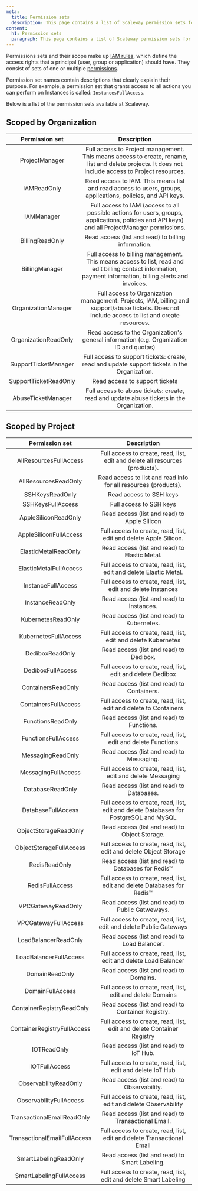 ```yaml
---
meta:
  title: Permission sets
  description: This page contains a list of Scaleway permission sets for IAM.
content:
  h1: Permission sets
  paragraph: This page contains a list of Scaleway permission sets for IAM.
---
```


Permissions sets and their scope make up [IAM rules](identity-and-access-management/iam/concepts/#rule), which define the access rights that a principal (user, group or application) should have. They consist of sets of one or multiple [permissions](identity-and-access-management/iam/concepts/#permission). 

Permission set names contain descriptions that clearly explain their purpose. For example, a permission set that grants access to all actions you can perform on Instances is called: `InstancesFullAccess`.

Below is a list of the permission sets available at Scaleway.

## Scoped by Organization

| Permission set                                                                                                                                        | Description                                                                                                                                        |
:----------------------------------------------------------------------------------------------------------------------------------------------------------: | :--------------------------------------------------------------------------------------------------------------------------------------------------: |
| ProjectManager                                                                                                                                             | Full access to Project management. This means access to create, rename, list and delete projects. It does not include access to Project resources. |
| IAMReadOnly                  | Read access to IAM. This means list and read access to users, groups, applications, policies, and API keys.                                                |
| IAMManager                   | Full access to IAM (access to all possible actions for users, groups, applications, policies and API keys) and all ProjectManager permissions.              |
| BillingReadOnly              | Read access (list and read) to billing information.                                                                                                        |
| BillingManager               | Full access to billing management. This means access to list, read and edit billing contact information, payment information, billing alerts and invoices. |
| OrganizationManager          | Full access to Organization management: Projects, IAM, billing and support/abuse tickets. Does not include access to list and create resources.                          |
| OrganizationReadOnly         | Read access to the Organization's general information (e.g. Organization ID and quotas)                                                                    |
| SupportTicketManager         | Full access to support tickets: create, read and update support tickets in the Organization.                                                               |
| SupportTicketReadOnly        | Read access to support tickets                                                                                                                             |
| AbuseTicketManager           | Full access to abuse tickets: create, read and update abuse tickets in the Organization.                                                                   |

## Scoped by Project

| Permission set               | Description                                                                           |
| :--------------------------: | :-----------------------------------------------------------------------------------: |
| AllResourcesFullAccess       | Full access to create, read, list, edit and delete all resources (products).          |
| AllResourcesReadOnly         | Read access to list and read info for all resources (products).                       |
| SSHKeysReadOnly              | Read access to SSH keys                                                               |
| SSHKeysFullAccess            | Full access to SSH keys                                                               |
| AppleSiliconReadOnly         | Read access (list and read) to Apple Silicon                                          |
| AppleSiliconFullAccess       | Full access to create, read, list, edit and delete Apple Silicon.                     |
| ElasticMetalReadOnly         | Read access (list and read) to Elastic Metal.                                         |
| ElasticMetalFullAccess       | Full access to create, read, list, edit and delete Elastic Metal.                     |
| InstanceFullAccess           | Full access to create, read, list, edit and delete Instances                          |
| InstanceReadOnly             | Read access (list and read) to Instances.                                             |
| KubernetesReadOnly           | Read access (list and read) to Kubernetes.                                            |
| KubernetesFullAccess         | Full access to create, read, list, edit and delete Kubernetes                         |
| DediboxReadOnly              | Read access (list and read) to Dedibox.                                               |
| DediboxFullAccess            | Full access to create, read, list, edit and delete Dedibox                            |
| ContainersReadOnly           | Read access (list and read) to Containers.                                            |
| ContainersFullAccess         | Full access to create, read, list, edit and delete to Containers                      |
| FunctionsReadOnly            | Read access (list and read) to Functions.                                             |
| FunctionsFullAccess          | Full access to create, read, list, edit and delete Functions                          |
| MessagingReadOnly            | Read access (list and read) to Messaging.                                             |
| MessagingFullAccess          | Full access to create, read, list, edit and delete Messaging                          |
| DatabaseReadOnly             | Read access (list and read) to Databases.                                             |
| DatabaseFullAccess           | Full access to create, read, list, edit and delete Databases for PostgreSQL and MySQL |
| ObjectStorageReadOnly        | Read access (list and read) to Object Storage.                                        |
| ObjectStorageFullAccess      | Full access to create, read, list, edit and delete Object Storage                     |
| RedisReadOnly                | Read access (list and read) to Databases for Redis™                                   |
| RedisFullAccess              | Full access to create, read, list, edit and delete Databases for Redis™               |
| VPCGatewayReadOnly           | Read access (list and read) to Public Gatweways.                                      |
| VPCGatewayFullAccess         | Full access to create, read, list, edit and delete Public Gateways                    |
| LoadBalancerReadOnly         | Read access (list and read) to Load Balancer.                                         |
| LoadBalancerFullAccess       | Full access to create, read, list, edit and delete Load Balancer                      |
| DomainReadOnly               | Read access (list and read) to Domains.                                               |
| DomainFullAccess             | Full access to create, read, list, edit and delete Domains                            |
| ContainerRegistryReadOnly    | Read access (list and read) to Container Registry.                                    |
| ContainerRegistryFullAccess  | Full access to create, read, list, edit and delete Container Registry                 |
| IOTReadOnly                  | Read access (list and read) to IoT Hub.                                               |
| IOTFullAccess                | Full access to create, read, list, edit and delete IoT Hub                            |
| ObservabilityReadOnly        | Read access (list and read) to Observability.                                         |
| ObservabilityFullAccess      | Full access to create, read, list, edit and delete Observability                      |
| TransactionalEmailReadOnly   | Read access (list and read) to Transactional Email.                                   |
| TransactionalEmailFullAccess | Full access to create, read, list, edit and delete Transactional Email                |
| SmartLabelingReadOnly        | Read access (list and read) to Smart Labeling.                                        |
| SmartLabelingFullAccess      | Full access to create, read, list, edit and delete Smart Labeling                     |